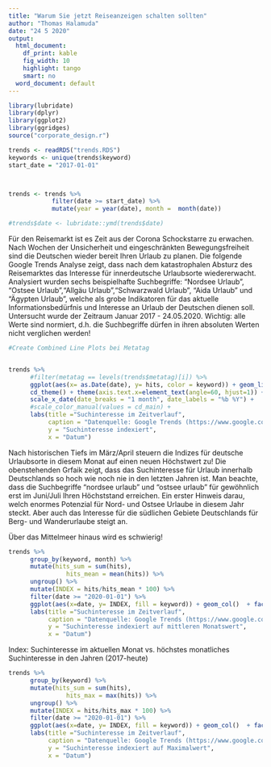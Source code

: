 ```yaml
---
title: "Warum Sie jetzt Reiseanzeigen schalten sollten"
author: "Thomas Halamuda"
date: "24 5 2020"
output:
  html_document: 
    df_print: kable
    fig_width: 10
    highlight: tango
    smart: no
  word_document: default
---
```





```r
library(lubridate)
library(dplyr)
library(ggplot2)
library(ggridges)
source("corporate_design.r")

trends <- readRDS("trends.RDS")
keywords <- unique(trends$keyword)
start_date = "2017-01-01"



trends <- trends %>%
            filter(date >= start_date) %>%
            mutate(year = year(date), month =  month(date)) 

#trends$date <- lubridate::ymd(trends$date)

```


Für den Reisemarkt ist es Zeit aus der Corona Schockstarre zu erwachen. Nach Wochen der Unsicherheit und eingeschränkten Bewegungsfreiheit sind die Deutschen wieder bereit Ihren Urlaub zu planen. Die folgende Google Trends Analyse zeigt, dass nach dem katastrophalen Absturz des Reisemarktes das Interesse für innerdeutsche Urlaubsorte wiedererwacht. Analysiert wurden sechs beispielhafte Suchbegriffe: "Nordsee Urlaub", "Ostsee Urlaub","Allgäu Urlaub","Schwarzwald Urlaub", "Aida Urlaub" und "Ägypten Urlaub", welche als grobe Indikatoren für das aktuelle Informationsbedürfnis und Interesse an Urlaub der Deutschen dienen soll. Untersucht wurde der Zeitraum Januar 2017 - 24.05.2020.
Wichtig: alle Werte sind normiert, d.h. die Suchbegriffe dürfen in ihren absoluten Werten nicht verglichen werden!


```r

#Create Combined Line Plots bei Metatag


trends %>%
      #filter(metatag == levels(trends$metatag)[i]) %>%
      ggplot(aes(x= as.Date(date), y= hits, color = keyword)) + geom_line(size = 1.5)  + facet_wrap(vars(metatag, metatag2), ncol =1) +
      cd_theme() + theme(axis.text.x=element_text(angle=60, hjust=1)) +
      scale_x_date(date_breaks = "1 month", date_labels = "%b %Y") +
      #scale_color_manual(values = cd_main) +
      labs(title ="Suchinteresse im Zeitverlauf",
           caption = "Datenquelle: Google Trends (https://www.google.com/trends)",
           y = "Suchinteresse indexiert",
           x = "Datum")

```

Nach historischen Tiefs im März/April steuern die Indizes für deutsche Urlaubsorte in diesem Monat auf einen neuen Höchstwert zu!
Die obenstehenden Grfaik zeigt, dass das Suchinteresse für Urlaub innerhalb Deutschlands so hoch wie noch nie in den letzten Jahren ist. 
Man beachte, dass die Suchbegriffe "nordsee urlaub" und "ostsee urlaub" für gewöhnlich erst im Juni/Juli Ihren Höchststand erreichen. Ein erster Hinweis darau, welch enormes Potenzial für Nord- und Ostsee Urlaube in diesem Jahr steckt. Aber auch das Interesse für die südlichen Gebiete Deutschlands für Berg- und Wanderurlaube steigt an. 



Über das Mittelmeer hinaus wird es schwierig!


```r
trends %>%
      group_by(keyword, month) %>%
      mutate(hits_sum = sum(hits),
                hits_mean = mean(hits)) %>%
      ungroup() %>%
      mutate(INDEX = hits/hits_mean * 100) %>%
      filter(date >= "2020-01-01") %>%
      ggplot(aes(x=date, y= INDEX, fill = keyword)) + geom_col()  + facet_wrap(~keyword, nrow =1) + cd_theme() + scale_fill_manual(values = c(cd_main, cd_main, cd_main, cd_main)) +
      labs(title ="Suchinteresse im Zeitverlauf",
           caption = "Datenquelle: Google Trends (https://www.google.com/trends)",
           y = "Suchinteresse indexiert auf mittleren Monatswert",
           x = "Datum")

```







Index: Suchinteresse im aktuellen Monat vs. höchstes monatliches Suchinteresse in den Jahren (2017-heute)
```r
trends %>%
      group_by(keyword) %>%
      mutate(hits_sum = sum(hits),
                hits_max = max(hits)) %>%
      ungroup() %>%
      mutate(INDEX = hits/hits_max * 100) %>%
      filter(date >= "2020-01-01") %>%
      ggplot(aes(x=date, y= INDEX, fill = keyword)) + geom_col()  + facet_wrap(~keyword, nrow =1) + cd_theme() + scale_fill_manual(values = c(cd_main, cd_main, cd_main, cd_main)) +
      labs(title ="Suchinteresse im Zeitverlauf",
           caption = "Datenquelle: Google Trends (https://www.google.com/trends)",
           y = "Suchinteresse indexiert auf Maximalwert",
           x = "Datum")

```


